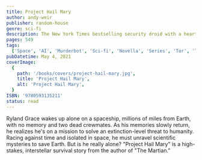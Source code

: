 ```yaml
---
title: Project Hail Mary
author: andy-weir
publisher: random-house
genre: sci-fi
description: The New York Times bestselling security droid with a heart (though it wouldn't admit it!) is back in Fugitive Telemetry!
pages: 549
tags:
  ['Space', 'AI', 'Murderbot', 'Sci-fi', 'Novella', 'Series', 'Tor', 'Tor.com']
pubDatetime: May 4, 2021
coverImage:
  {
    path: '/books/covers/project-hail-mary.jpg',
    title: 'Project Hail Mary',
    alt: 'Project Hail Mary',
  }
ISBN: '9780593135211'
status: read
---
```


Ryland Grace wakes up alone on a spaceship, millions of miles from Earth, with no memory and two dead crewmates. As his memories slowly return, he realizes he's on a mission to solve an extinction-level threat to humanity. Racing against time and isolated in space, he must unravel scientific mysteries to save Earth. But is he really alone? "Project Hail Mary" is a high-stakes, interstellar survival story from the author of "The Martian."
